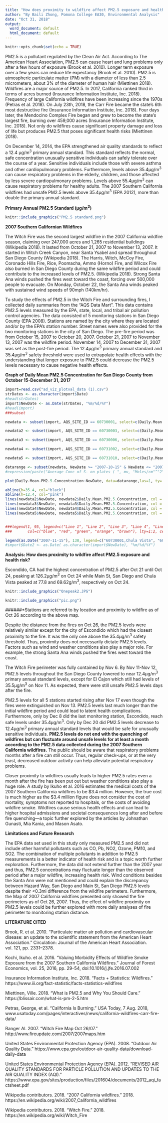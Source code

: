 ```yaml
---
title: "How does proximity to wildfire affect PM2.5 exposure and health risk?"
author: "By Baili Zhong, Pomona College EA30, Environmental Analysis"
date: "Oct 31, 2018"
output:
  word_document: default
  html_document: default
---
```


```r
knitr::opts_chunk$set(echo = TRUE)
```

PM2.5 is a pollutant regulated by the Clean Air Act. According to The American Heart Association, PM2.5 can cause heart and lung problems only after a few hours of exposure (Brook et al. 2010). Longer term exposure over a few years can reduce life expectancy (Brook et al. 2010). PM2.5 is atmospheric particulate matter (PM) with a diameter of less than 2.5 micrometers, about 3% of the diameter of human hair (Miettinen 2018). Wildfires are a major source of PM2.5. In 2017, California ranked third in terms of acres burned (Insurance Information Institute, Inc. 2018). Frequency of large California wildfires have been increasing since the 1970s (Petras et al. 2018). On July 23th, 2018, the Carr Fire became the state's 6th most destructive fire (Insurance Information Institute, Inc. 2018). Four days later, the Mendocino Complex Fire began and grew to become the state's largest fire, burning over 459,000 acres (Insurance Information Institute, Inc. 2018). Not only do wildfires cause significant property damage and loss of life but produces PM2.5 that poses significant health risks (Miettinen 2018).

On December 14, 2014, the EPA strengthened air quality standards to reflect a 12.4 μg/m^3^ primary annual standard. This standard reflects the normal, safe concentration unusually sensitive individuals can safely tolerate over the course of a year. Sensitive individuals include those with severe asthma and other cardiopulmonary problems. Furthermore, levels above 35.4μg/m^3^ can cause respiratory problems in the elderly, children, and those affected by less severe cardiopulmonary problems. Levels above 55.4μg/m^3^ can cause respiratory problems for healthy adults. The 2007 Southern California wildfires had unsafe PM2.5 levels above 35.4μg/m^3^ (EPA 2012), more than double the primary annual standard. 

**Primary Annual PM2.5 Standard (μg/m^3^)**
```r
knitr::include_graphics("PM2.5 standard.png")
```


**2007 Southern Californian Wildfires**

The Witch Fire was the second largest wildfire in the 2007 California wildfire season, claiming over 247,000 acres and 1,265 residential buildings (Wikipedia 2018). It lasted from October 21, 2007 to November 13, 2007. It started in Witch Creek Canyon, near Santa Ysabel and spread throughout San Diego County (Wikipedia 2018). The Harris, Witch, McCoy Fire, Coronado Hills Fire, Rice, Poomacha, Ammo (Horno) Fire, and Wilcox Fire also burned in San Diego County during the same wildfire period and could contribute to the increased levels of PM2.5. (Wikipedia 2018). Strong Santa Ana winds pushed the fires west toward the coast, forcing over 500,000 people to evacuate. On Monday, October 22, the Santa Ana winds peaked with sustained wind speeds of 90mph (140km/hr).

To study the effects of PM2.5 in the Witch Fire and surrounding fires, I collected daily summaries from the “AQS Data Mart”. This data contains PM2.5 levels measured by the EPA, state, local, and tribal air pollution control agencies. The data consisted of 5 monitoring stations in San Diego County (EPA 2008). Stations are named by the city where they are located and/or by the EPA's station number. Street names were also provided for the two monitoring stations in the city of San Diego. The pre-fire period was from October 15, 2007 to October 20, 2007. October 21, 2007 to November 13, 2007 was the wildfire period. November 14, 2007 to December 31, 2007 was set as the post-fire period. The 12.4μg/m^3^ primary annual standard and 35.4μg/m^3^ safety threshold were used to extrapolate health effects with the understanding that longer exposure to PM2.5 could decrease the PM2.5 levels necessary to cause negative health effects.

**Graph of Daily Mean PM2.5 Concentration for San Diego County from October 15-December 31, 2017**
```r
import=read.csv("ad_viz_plotval_data (1).csv")
strDates <- as.character(import$Date)
#head(strDates)
import$NewDate <- as.Date(strDates, "%m/%d/%Y")
#head(import)
###subset

newdata <- subset(import, AQS_SITE_ID == 60730001, select=c(Daily.Mean.PM2.5.Concentration, NewDate))

newdata2 <- subset(import, AQS_SITE_ID == 60730003, select=c(Daily.Mean.PM2.5.Concentration, NewDate))

newdata3 <- subset(import, AQS_SITE_ID == 60730006, select=c(Daily.Mean.PM2.5.Concentration, NewDate))

newdata4 <- subset(import, AQS_SITE_ID == 60731002, select=c(Daily.Mean.PM2.5.Concentration, NewDate))

newdata5 <- subset(import, AQS_SITE_ID == 60731010, select=c(Daily.Mean.PM2.5.Concentration, NewDate))

datarange <- subset(newdata, NewDate >= "2007-10-15" & NewDate <= "2007-12-31")
#expression(paste("Average Conc of S- on plates ( ", mu, "Moles/cm"^"2"),))

plot(Daily.Mean.PM2.5.Concentration~NewDate, data=datarange,las=1, ty='l',  ylim=c(0,130), col = "blue", xlab="Date (days)",  ylab=expression(paste("Daily Mean PM2.5 Concentration (", mu, "g/m"^"3", ")")))

abline(h=35.4, col="black") 
abline(h=12.4, col="pink") 
lines(newdata2$NewDate, newdata2$Daily.Mean.PM2.5.Concentration, col = "red")
lines(newdata3$NewDate, newdata3$Daily.Mean.PM2.5.Concentration, col = "green")
lines(newdata4$NewDate, newdata4$Daily.Mean.PM2.5.Concentration, col = "orange")
lines(newdata5$NewDate, newdata5$Daily.Mean.PM2.5.Concentration, col = "brown")


###legend(1, 95, legend=c("Line 1", "Line 2", "Line 3", "Line 4", "Line 5"),
###       col=c("blue", "red", "green", "orange", "brown"), lty=1:2, cex=0.8)

legend(as.Date("2007-11-15"), 130, legend=c("60730001,Chula Vista", "60730003, El Cajon", "60730006, Hazard Way, San Diego", "60731002, Escondido, CA", "60731010, Main St, San Diego, CA", expression(paste("35.4", mu, "g/m"^"3", "LC safety threshold")), expression(paste("12.4", mu, "g/m"^"3", "primary annual standard"))), col=c("blue", "red", "green", "orange", "brown", "black", "pink"), lty=1, cex=0.65, bty = "n")
#import$Date2 <- as.Date( as.character(import$NewDate), "%m/%d/%Y")

```


**Analysis: How does proximity to wildfire affect PM2.5 exposure and health risk?**

Escondido, CA had the highest concentration of PM2.5 after Oct 21 until Oct 24, peaking at 126.2μg/m^3^ on Oct 24 while Main St, San Diego and Chula Vista peaked at 77.8 and 69.62g/m^3^, respectively on Oct 24. 

```r
knitr::include_graphics("Onepeak2.JPG")
```

```r
knitr::include_graphics("pic.png")
```

######*Stations are referred to by location and proximity to wildfire as of Oct 26 according to the above map.

Despite the distance from the fires on Oct 26, the PM2.5 levels were relatively similar except for the city of Escondido which had the closest proximity to the fire. It was the only one above the 35.4μg/m^3^ safety threshold. Thus, proximity does not necessarily dictate PM2.5 levels. Factors such as wind and weather conditions also play a major role. For example, the strong Santa Ana winds pushed the fires west toward the coast.

The Witch Fire perimeter was fully contained by Nov 6. By Nov 11-Nov 12, PM2.5 levels throughout the San Diego County lowered to near 12.4μg/m^3^ primary annual standard levels, except for El Cajon which still had levels of 35.5μg/m^3^ on Nov 11. As expected, there were still unsafe PM2.5 levels days after the fire.

PM2.5 levels for all 5 stations started rising after Nov 17 even though the fires were extinguished on Nov 13. PM2.5 levels last much longer than the initial wildfire period and could lead to latent health complications. Furthermore, only by Dec 8 did the last monitoring station, Escondido, reach safe levels under 35.4μg/m^3^. Only by Dec 20 did PM2.5 levels decrease to 12.4μg/m^3^ primary annual standard levels that would be safe for unusually sensitive individuals. **PM2.5 levels do not end with the quenching of wildfires but can fluctuate around unsafe levels for at least a month according to the PM2.5 data collected during the 2007 Southern California wildfires.** The public should be aware that respiratory problems months after a fire can still occur. Thus, regular check-ups, or at the very least, decreased outdoor activity can help alleviate potential respiratory problems.

Closer proximity to wildfires usually leads to higher PM2.5 rates even a month after the fire has been put out but weather conditions also play a huge role. A study by Ikuho et al. 2016 estimates the medical costs of the 2007 Southern California wildfires to be $3.4 million. However, the true cost is much higher as the $3.4 million figure does not consider the cost of mortality, symptoms not reported to hospitals, or the costs of avoiding wildfire smoke. Wildfires cause serious health effects and can lead to higher hospital admissions and societal consequences long after and before fire quenching—a topic further explored by the articles by Johnathan Gunasti, Mia Kania, and Mason Asato.

**Limitations and Future Research**

The EPA data set used in this study only measured PM2.5 and did not include other harmful pollutants such as CO, Pb, NO2, Ozone, PM10, and SO2. The combination of multiple pollutants in addition to PM2.5 measurements is a better indicator of health risk and is a topic worth further exploration. Furthermore, the data did not extend further than the 2007 year and thus, PM2.5 concentrations may fluctuate longer than the observed period after a major wildfire, increasing health risk. Wind conditions besides the Santa Ann were not mentioned and could explain the discrepancy between Hazard Way, San Diego and Main St, San Diego PM2.5 levels despite their <0.3mi difference from the wildfire perimeters. Furthermore, the Map of 2007 California wildfires presented only showed the fire perimeters as of Oct 26, 2007. Thus, the effect of wildfire proximity on PM2.5 levels could be further explored with more daily analyses of fire perimeter to monitoring station distance.

**LITERATURE CITED**

Brook, R. et al. 2010. “Particulate matter air pollution and cardiovascular disease: an update to the scientific statement from the American Heart Association.” Circulation: Journal of the American Heart Association. vol. 121, pp. 2331–2378. 

Kochi, Ikuho. et al. 2016. “Valuing Morbidity Effects of Wildfire Smoke Exposure from the 2007 Southern California Wildfires.” Journal of Forest Economics, vol. 25, 2016, pp. 29–54, doi:10.1016/j.jfe.2016.07.002

Insurance Information Institute, Inc.  2018. “Facts + Statistics: Wildfires.” https://www.iii.org/fact-statistic/facts-statistics-wildfires

Miettinen, Ville. 2018. “What is PM2.5 and Why You Should Care.” https://blissair.com/what-is-pm-2-5.htm

Petras, George, et al. “California Is Burning.” USA Today, 7 Aug. 2018, www.usatoday.com/pages/interactives/news/california-wildfires-carr-fire-data/

Ranger Al. 2007. “Witch Fire Map Oct 26/07.” http://www.fireupdate.com/2007/2007maps.htm


United States Environmental Protection Agency (EPA). 2008. “Outdoor Air Quality Data.” https://www.epa.gov/outdoor-air-quality-data/download-daily-data   

United States Environmental Protection Agency (EPA). 2012. “REVISED AIR QUALITY STANDARDS FOR PARTICLE POLLUTION AND UPDATES TO THE AIR QUALITY INDEX (AQI).” https://www.epa.gov/sites/production/files/201604/documents/2012_aqi_factsheet.pdf

Wikipedia contributors. 2018. "2007 California wildfires." 2018. https://en.wikipedia.org/wiki/2007_California_wildfires  

Wikipedia contributors. 2018. "Witch Fire." 2018. https://en.wikipedia.org/wiki/Witch_Fire


